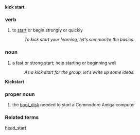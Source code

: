 '''kick start'''
===verb===
# to [[start]] or begin strongly or quickly
#: ''To kick start your learning, let's summarize the basics.''

===noun===
# a fast or strong start; help starting or beginning well
#: ''As a kick start for the group, let's write up some ideas.''

'''Kickstart'''
===proper noun===
# the [[boot_disk]] needed to start a Commodore Amiga computer

===Related terms===
[[head_start]]
